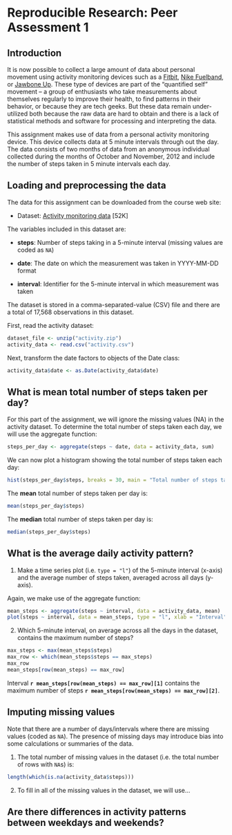 # Reproducible Research: Peer Assessment 1


## Introduction

It is now possible to collect a large amount of data about
personal movement using activity monitoring devices such as
a
[Fitbit](http://www.fitbit.com),
[Nike Fuelband](http://www.nike.com/us/en_us/c/nikeplus-fuelband),
or
[Jawbone Up](https://jawbone.com/up).
These type of devices are part of the "quantified self"
movement -- a group of enthusiasts who take measurements about
themselves regularly to improve their health, to find patterns
in their behavior, or because they are tech geeks. But these
data remain under-utilized both because the raw data are hard
to obtain and there is a lack of statistical methods and
software for processing and interpreting the data.

This assignment makes use of data from a personal activity
monitoring device. This device collects data at 5 minute
intervals through out the day. The data consists of two months
of data from an anonymous individual collected during the
months of October and November, 2012 and include the number of
steps taken in 5 minute intervals each day.


## Loading and preprocessing the data

The data for this assignment can be downloaded from the course web site:

* Dataset: [Activity monitoring data](https://d396qusza40orc.cloudfront.net/repdata%2Fdata%2Factivity.zip) [52K]

The variables included in this dataset are:

* **steps**: Number of steps taking in a 5-minute interval (missing
    values are coded as `NA`)

* **date**: The date on which the measurement was taken in YYYY-MM-DD
    format

* **interval**: Identifier for the 5-minute interval in which
    measurement was taken

The dataset is stored in a comma-separated-value (CSV) file and there
are a total of 17,568 observations in this dataset.

First, read the activity dataset:
```r
dataset_file <- unzip("activity.zip")
activity_data <- read.csv("activity.csv")
````

Next, transform the date factors to objects of the Date class:
```r
activity_data$date <- as.Date(activity_data$date)
```


## What is mean total number of steps taken per day?

For this part of the assignment, we will ignore the missing values (NA) in the activity dataset. To determine the total number of steps taken each day, we will use the aggregate function:
```r
steps_per_day <- aggregate(steps ~ date, data = activity_data, sum)
```

We can now plot a histogram showing the total number of steps taken each day:

```r
hist(steps_per_day$steps, breaks = 30, main = "Total number of steps taken each day", xlab = "Total number of steps")
```

The **mean** total number of steps taken per day is:
```r
mean(steps_per_day$steps)
```

The **median** total number of steps taken per day is:
```r
median(steps_per_day$steps)
```


## What is the average daily activity pattern?

1. Make a time series plot (i.e. `type = "l"`) of the 5-minute interval (x-axis) and the average number of steps taken, averaged across all days (y-axis).

Again, we make use of the aggregate function:
```r
mean_steps <- aggregate(steps ~ interval, data = activity_data, mean)
plot(steps ~ interval, data = mean_steps, type = "l", xlab = "Interval", ylab = "Average number of steps taken")
```

2. Which 5-minute interval, on average across all the days in the dataset, contains the maximum number of steps?
```r
max_steps <- max(mean_steps$steps)
max_row <- which(mean_steps$steps == max_steps)
max_row
mean_steps[row(mean_steps) == max_row]
```

Interval **`r mean_steps[row(mean_steps) == max_row][1]`** contains the maximum number of steps **`r mean_steps[row(mean_steps) == max_row][2]`**.


## Imputing missing values

Note that there are a number of days/intervals where there are missing values (coded as `NA`). The presence of missing days may introduce bias into some calculations or summaries of the data.

1. The total number of missing values in the dataset (i.e. the total number of rows with `NA`s) is:
```r
length(which(is.na(activity_data$steps)))
```

2. To fill in all of the missing values in the dataset, we will use...

## Are there differences in activity patterns between weekdays and weekends?

